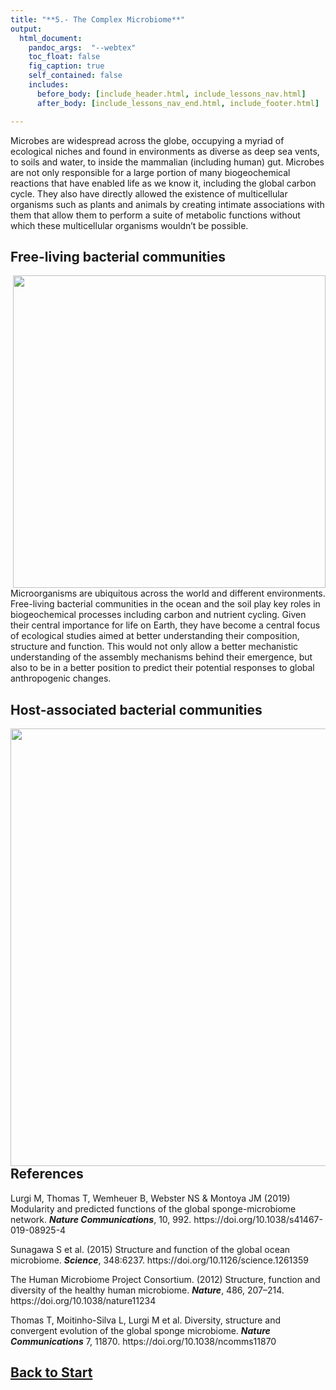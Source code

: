 ```yaml
---
title: "**5.- The Complex Microbiome**"
output:
  html_document:
    pandoc_args:  "--webtex"
    toc_float: false
    fig_caption: true
    self_contained: false
    includes:
      before_body: [include_header.html, include_lessons_nav.html]
      after_body: [include_lessons_nav_end.html, include_footer.html]

---
```


Microbes are widespread across the globe, occupying a myriad of ecological niches and found in environments as diverse as deep sea vents, to soils and water, to inside the mammalian (including human) gut. Microbes are not only responsible for a large portion of many biogeochemical reactions that have enabled life as we know it, including the global carbon cycle. They also have directly allowed the existence of multicellular organisms such as plants and animals by creating intimate associations with them that allow them to perform a suite of metabolic functions without which these multicellular organisms wouldn't be possible.


## Free-living bacterial communities

![](lesson-images/tara-oceans.png){width="500px" style="float:right; padding-left:10px"}

Microorganisms are ubiquitous across the world and different environments. Free-living bacterial communities in the ocean and the soil play key roles in biogeochemical processes including carbon and nutrient cycling. Given their central importance for life on Earth, they have become a central focus of ecological studies aimed at better understanding their composition, structure and function. This would not only allow a better mechanistic understanding of the assembly mechanisms behind their emergence, but also to be in a better position to predict their potential responses to global anthropogenic changes.



## Host-associated bacterial communities

![](lesson-images/human-microbiome.png){width="700px" style="float:left; padding-right:10px"}


## References


Lurgi M, Thomas T, Wemheuer B, Webster NS & Montoya JM (2019) Modularity and predicted functions of the global sponge-microbiome network. ***Nature Communications***, 10, 992. https://doi.org/10.1038/s41467-019-08925-4

Sunagawa S et al. (2015) Structure and function of the global ocean microbiome. ***Science***, 348:6237. https://doi.org/10.1126/science.1261359

The Human Microbiome Project Consortium. (2012) Structure, function and diversity of the healthy human microbiome. ***Nature***, 486, 207–214. https://doi.org/10.1038/nature11234

Thomas T, Moitinho-Silva L, Lurgi M et al. Diversity, structure and convergent evolution of the global sponge microbiome. ***Nature Communications*** 7, 11870. https://doi.org/10.1038/ncomms11870


## [Back to Start](lesson-1.html){.continue-link}